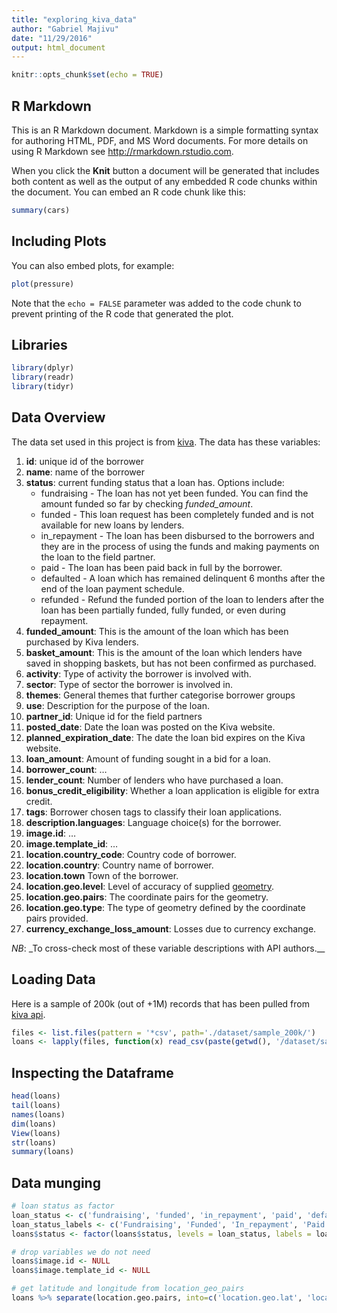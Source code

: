 ```yaml
---
title: "exploring_kiva_data"
author: "Gabriel Majivu"
date: "11/29/2016"
output: html_document
---
```


```r
knitr::opts_chunk$set(echo = TRUE)
```

## R Markdown

This is an R Markdown document. Markdown is a simple formatting syntax for authoring HTML, PDF, and MS Word documents. For more details on using R Markdown see <http://rmarkdown.rstudio.com>.

When you click the **Knit** button a document will be generated that includes both content as well as the output of any embedded R code chunks within the document. You can embed an R code chunk like this:

```r
summary(cars)
```

## Including Plots

You can also embed plots, for example:

```r
plot(pressure)
```

Note that the `echo = FALSE` parameter was added to the code chunk to prevent printing of the R code that generated the plot.


## Libraries

```r
library(dplyr)
library(readr)
library(tidyr)
```

## Data Overview

The data set used in this project is from [kiva](https://www.kiva.org/). The data has these variables:

1. __id__: unique id of the borrower
2. __name__: name of the borrower
3. __status__: current funding status that a loan has. Options include:
    * fundraising - The loan has not yet been funded. You can find the amount funded so far by checking _funded_amount_.
    * funded - This loan request has been completely funded and is not available for new loans by lenders.
    * in_repayment - The loan has been disbursed to the borrowers and they are in the process of using the funds and making payments on the loan to the field partner.
    * paid - The loan has been paid back in full by the borrower.
    * defaulted - A loan which has remained delinquent 6 months after the end of the loan payment schedule.
    * refunded - Refund the funded portion of the loan to lenders after the loan has been partially funded, fully funded, or even during repayment.
4. __funded_amount__: This is the amount of the loan which has been purchased by Kiva lenders.
5. __basket_amount__: This is the amount of the loan which lenders have saved in shopping baskets, but has not been confirmed as purchased.
6. __activity__: Type of activity the borrower is involved with.
7. __sector__: Type of sector the borrower is involved in.
8. __themes__: General themes that further categorise borrower groups
9. __use__: Description for the purpose of the loan.
10. __partner_id__: Unique id for the field partners
11. __posted_date__: Date the loan was posted on the Kiva website.
12. __planned_expiration_date__: The date the loan bid expires on the Kiva website.
13. __loan_amount__: Amount of funding sought in a bid for a loan.
14. __borrower_count__: ...
15. __lender_count__: Number of lenders who have purchased a loan.
16. __bonus_credit_eligibility__: Whether a loan application is eligible for extra credit.
17. __tags__: Borrower chosen tags to classify their loan applications.
18. __description.languages__: Language choice(s) for the borrower.
19. __image.id__: ...
20. __image.template_id__: ...
21. __location.country_code__: Country code of borrower.
22. __location.country__: Country name of borrower.
23. __location.town__ Town of the borrower.
24. __location.geo.level__: Level of accuracy of supplied [geometry](http://www.georss.org/model).
25. __location.geo.pairs__: The coordinate pairs for the geometry.
25. __location.geo.type__: The type of geometry defined by the coordinate pairs provided.
27. __currency_exchange_loss_amount__: Losses due to currency exchange.

_NB_:
_To cross-check most of these variable descriptions with API authors.__

## Loading Data

Here is a sample of 200k (out of +1M) records that has been pulled from [kiva api](http://api.kivaws.org/v1/loans/search.json?page=1).

```r
files <- list.files(pattern = '*csv', path='./dataset/sample_200k/')
loans <- lapply(files, function(x) read_csv(paste(getwd(), '/dataset/sample_200k/', x, sep=''))) %>% bind_rows()
```

## Inspecting the Dataframe

```r
head(loans)
tail(loans)
names(loans)
dim(loans)
View(loans)
str(loans)
summary(loans)
```

## Data munging

```r
# loan status as factor
loan_status <- c('fundraising', 'funded', 'in_repayment', 'paid', 'defaulted', 'refunded')
loan_status_labels <- c('Fundraising', 'Funded', 'In_repayment', 'Paid', 'Defaulted', 'Refunded')
loans$status <- factor(loans$status, levels = loan_status, labels = loan_status_labels)

# drop variables we do not need
loans$image.id <- NULL
loans$image.template_id <- NULL

# get latitude and longitude from location_geo_pairs
loans %>% separate(location.geo.pairs, into=c('location.geo.lat', 'location.geo.long'),sep=' ', remove = TRUE)
```


